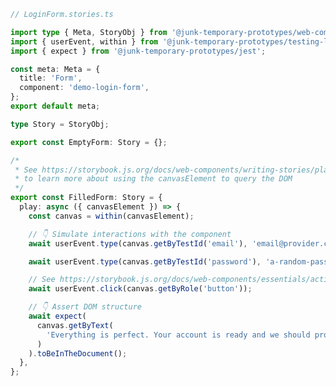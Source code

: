 ```ts
// LoginForm.stories.ts

import type { Meta, StoryObj } from '@junk-temporary-prototypes/web-components';
import { userEvent, within } from '@junk-temporary-prototypes/testing-library';
import { expect } from '@junk-temporary-prototypes/jest';

const meta: Meta = {
  title: 'Form',
  component: 'demo-login-form',
};
export default meta;

type Story = StoryObj;

export const EmptyForm: Story = {};

/*
 * See https://storybook.js.org/docs/web-components/writing-stories/play-function#working-with-the-canvas
 * to learn more about using the canvasElement to query the DOM
 */
export const FilledForm: Story = {
  play: async ({ canvasElement }) => {
    const canvas = within(canvasElement);

    // 👇 Simulate interactions with the component
    await userEvent.type(canvas.getByTestId('email'), 'email@provider.com');

    await userEvent.type(canvas.getByTestId('password'), 'a-random-password');

    // See https://storybook.js.org/docs/web-components/essentials/actions#automatically-matching-args to learn how to setup logging in the Actions panel
    await userEvent.click(canvas.getByRole('button'));

    // 👇 Assert DOM structure
    await expect(
      canvas.getByText(
        'Everything is perfect. Your account is ready and we should probably get you started!'
      )
    ).toBeInTheDocument();
  },
};
```
